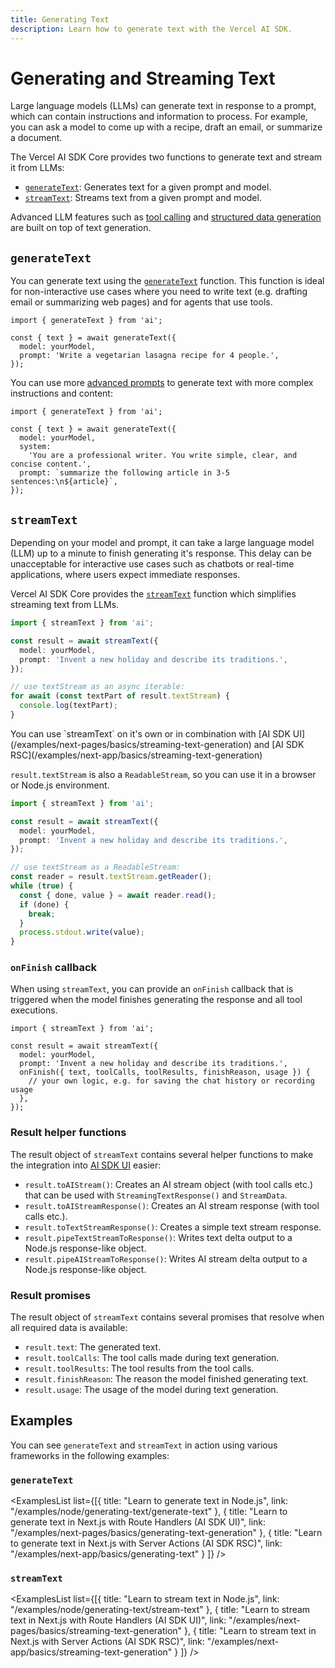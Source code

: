 ```yaml
---
title: Generating Text
description: Learn how to generate text with the Vercel AI SDK.
---
```


# Generating and Streaming Text

Large language models (LLMs) can generate text in response to a prompt, which can contain instructions and information to process.
For example, you can ask a model to come up with a recipe, draft an email, or summarize a document.

The Vercel AI SDK Core provides two functions to generate text and stream it from LLMs:

- [`generateText`](#generatetext): Generates text for a given prompt and model.
- [`streamText`](#streamtext): Streams text from a given prompt and model.

Advanced LLM features such as [tool calling](./tools-and-tool-calling) and [structured data generation](./generating-structured-data) are built on top of text generation.

## `generateText`

You can generate text using the [`generateText`](/docs/reference/ai-sdk-core/generate-text) function. This function is ideal for non-interactive use cases where you need to write text (e.g. drafting email or summarizing web pages) and for agents that use tools.

```tsx
import { generateText } from 'ai';

const { text } = await generateText({
  model: yourModel,
  prompt: 'Write a vegetarian lasagna recipe for 4 people.',
});
```

You can use more [advanced prompts](./prompts) to generate text with more complex instructions and content:

```tsx
import { generateText } from 'ai';

const { text } = await generateText({
  model: yourModel,
  system:
    'You are a professional writer. You write simple, clear, and concise content.',
  prompt: `summarize the following article in 3-5 sentences:\n${article}`,
});
```

## `streamText`

Depending on your model and prompt, it can take a large language model (LLM) up to a minute to finish generating it's response. This delay can be unacceptable for interactive use cases such as chatbots or real-time applications, where users expect immediate responses.

Vercel AI SDK Core provides the [`streamText`](/docs/reference/ai-sdk-core/stream-text) function which simplifies streaming text from LLMs.

```ts
import { streamText } from 'ai';

const result = await streamText({
  model: yourModel,
  prompt: 'Invent a new holiday and describe its traditions.',
});

// use textStream as an async iterable:
for await (const textPart of result.textStream) {
  console.log(textPart);
}
```

<Note>
You can use `streamText` on it's own or in combination with [AI SDK UI](/examples/next-pages/basics/streaming-text-generation) and [AI SDK RSC](/examples/next-app/basics/streaming-text-generation)
</Note>

`result.textStream` is also a `ReadableStream`, so you can use it in a browser or Node.js environment.

```ts
import { streamText } from 'ai';

const result = await streamText({
  model: yourModel,
  prompt: 'Invent a new holiday and describe its traditions.',
});

// use textStream as a ReadableStream:
const reader = result.textStream.getReader();
while (true) {
  const { done, value } = await reader.read();
  if (done) {
    break;
  }
  process.stdout.write(value);
}
```

### `onFinish` callback

When using `streamText`, you can provide an `onFinish` callback that is triggered when the model finishes generating the response and all tool executions.

```tsx
import { streamText } from 'ai';

const result = await streamText({
  model: yourModel,
  prompt: 'Invent a new holiday and describe its traditions.',
  onFinish({ text, toolCalls, toolResults, finishReason, usage }) {
    // your own logic, e.g. for saving the chat history or recording usage
  },
});
```

### Result helper functions

The result object of `streamText` contains several helper functions to make the integration into [AI SDK UI](/docs/ai-sdk-ui) easier:

- `result.toAIStream()`: Creates an AI stream object (with tool calls etc.) that can be used with `StreamingTextResponse()` and `StreamData`.
- `result.toAIStreamResponse()`: Creates an AI stream response (with tool calls etc.).
- `result.toTextStreamResponse()`: Creates a simple text stream response.
- `result.pipeTextStreamToResponse()`: Writes text delta output to a Node.js response-like object.
- `result.pipeAIStreamToResponse()`: Writes AI stream delta output to a Node.js response-like object.

### Result promises

The result object of `streamText` contains several promises that resolve when all required data is available:

- `result.text`: The generated text.
- `result.toolCalls`: The tool calls made during text generation.
- `result.toolResults`: The tool results from the tool calls.
- `result.finishReason`: The reason the model finished generating text.
- `result.usage`: The usage of the model during text generation.

## Examples
You can see `generateText` and `streamText` in action using various frameworks in the following examples:

### `generateText`
<ExamplesList list={[{ title: "Learn to generate text in Node.js", link: "/examples/node/generating-text/generate-text" }, { title: "Learn to generate text in Next.js with Route Handlers (AI SDK UI)", link: "/examples/next-pages/basics/generating-text-generation" }, { title: "Learn to generate text in Next.js with Server Actions (AI SDK RSC)", link: "/examples/next-app/basics/generating-text" } ]} />

### `streamText`
<ExamplesList list={[{ title: "Learn to stream text in Node.js", link: "/examples/node/generating-text/stream-text" }, { title: "Learn to stream text in Next.js with Route Handlers (AI SDK UI)", link: "/examples/next-pages/basics/streaming-text-generation" }, { title: "Learn to stream text in Next.js with Server Actions (AI SDK RSC)", link: "/examples/next-app/basics/streaming-text-generation" } ]} />
